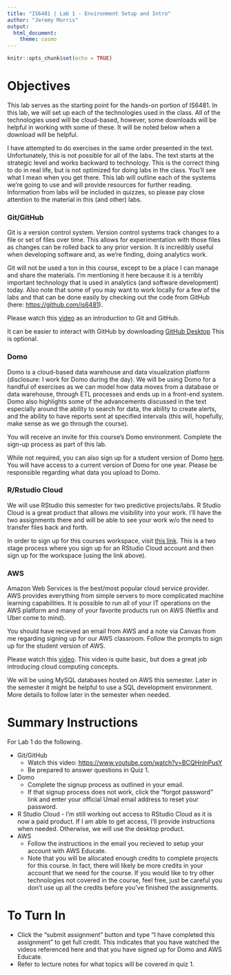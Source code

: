 ```yaml
---
title: "IS6481 | Lab 1 - Environment Setup and Intro"
author: "Jeremy Morris"
output:
  html_document:
    theme: cosmo
---
```


```r
knitr::opts_chunk$set(echo = TRUE)
```

# Objectives
This lab serves as the starting point for the hands-on portion of IS6481. In this lab, we will set up each of the technologies used in the class. All of the technologies used will be cloud-based, however, some downloads will be helpful in working with some of these. It will be noted below when a download will be helpful.

I have attempted to do exercises in the same order presented in the text. Unfortunately, this is not possible for all of the labs. The text starts at the strategic level and works backward to technology. This is the correct thing to do in real life, but is not optimized for doing labs in the class. You'll see what I mean when you get there. This lab will outline each of the systems we're going to use and will provide resources for further reading. Information from labs will be included in quizzes, so please pay close attention to the material in this (and other) labs.

### Git/GitHub
Git is a version control system. Version control systems track changes to a file or set of files over time. This allows for experimentation with those files as changes can be rolled back to any prior version. It is incredibly useful when developing software and, as we're finding, doing analytics work.

Git will not be used a ton in this course, except to be a place I can manage and share the materials. I'm mentioning it here because it is a terribly important technology that is used in analytics (and software development) today. Also note that some of you may want to work locally for a few of the labs and that can be done easily by checking out the code from GitHub (here: [https://github.com/is6481](https://github.com/is6481)).

Please watch this [video](https://www.youtube.com/watch?v=BCQHnlnPusY) as an introduction to Git and GitHub.

It can be easier to interact with GitHub by downloading [GitHub Desktop](https://desktop.github.com/) This is optional.

### Domo
Domo is a cloud-based data warehouse and data visualization platform (disclosure: I work for Domo during the day). We will be using Domo for a handful of exercises as we can model how data moves from a database or data warehouse, through ETL processes and ends up in a front-end system. Domo also highlights some of the advancements discussed in the text especially around the ability to search for data, the ability to create alerts, and the ability to have reports sent at specified intervals (this will, hopefully, make sense as we go through the course).

You will receive an invite for this course's Domo environment. Complete the sign-up process as part of this lab.

While not required, you can also sign up for a student version of Domo [here](http://www.domo.com/start/student). You will have access to a current version of Domo for one year. Please be responsible regarding what data you upload to Domo.

### R/Rstudio Cloud
We will use RStudio this semester for two predictive projects/labs. R Studio Cloud is a great product that allows me visibility into your work. I'll have the two assignments there and will be able to see your work w/o the need to transfer files back and forth.

In order to sign up for this courses workspace, visit [this link](https://rstudio.cloud/spaces/207329/join?access_code=JjdSNnpJpL4fL4g4FrfWTxb%2BesJBZ2ZxgztPELLB). This is a two stage process where you sign up for an RStudio Cloud account and then sign up for the workspace (using the link above).

### AWS
Amazon Web Services is the best/most popular cloud service provider. AWS provides everything from simple servers to more complicated machine learning capabilities. It is possible to run all of your IT operations on the AWS platform and many of your favorite products run on AWS (Netflix and Uber come to mind).

You should have recieved an email from AWS and a note via Canvas from me regarding signing up for our AWS classroom. Follow the prompts to sign up for the student version of AWS.

Please watch this [video](https://www.youtube.com/watch?v=qcY-uiEHhn0). This video is quite basic, but does a great job introducing cloud computing concepts.

We will be using MySQL databases hosted on AWS this semester. Later in the semester it might be helpful to use a SQL development environment. More details to follow later in the semester when needed.

# Summary Instructions
For Lab 1 do the following.

* Git/GitHub
    * Watch this video: [https://www.youtube.com/watch?v=BCQHnlnPusY](https://www.youtube.com/watch?v=BCQHnlnPusY)
    * Be prepared to answer questions in Quiz 1.
* Domo
    * Complete the signup process as outlined in your email.
    * If that signup process does not work, click the "forgot password" link and enter your official Umail email address to reset your password.
* R Studio Cloud - I'm still working out access to RStudio Cloud as it is now a paid product. If I am able to get access, I'll provide instructions when needed. Otherwise, we will use the desktop product.
* AWS
    * Follow the instructions in the email you recieved to setup your account with AWS Educate.
    * Note that you will be allocated enough credits to complete projects for this course. In fact, there will likely be more credits in your account that we need for the course. If you would like to try other technologies not covered in the course, feel free, just be careful you don't use up all the credits before you've finished the assignments.

# To Turn In

* Click the "submit assignment" button and type "I have completed this assignment" to get full credit. This indicates that you have watched the videos referenced here and that you have signed up for Domo and AWS Educate.
* Refer to lecture notes for what topics will be covered in quiz 1.


